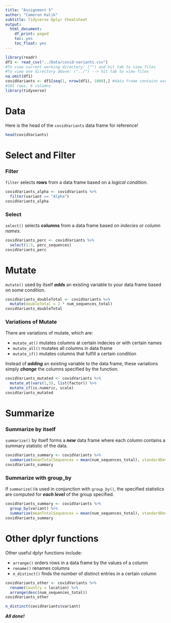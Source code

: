 ```yaml
---
title: "Assignment 5"
author: "Cameron Kalik"
subtitle: Tidyverse Dplyr Cheatsheet
output:
  html_document:
    df_print: paged
    toc: yes
    toc_float: yes
---
```



```r
library(readr)
df1 <- read_csv("../Data/covid-variants.csv")
#To view current working directory: ("") and hit tab to view files
#To view one directory above: ("../") --> hit tab to view files
na.omit(df1)
covidVariants <- df1[seq(1, nrow(df1), 1000),] #data frame contains every 100th row of original dataset
#101 rows, 6 columns
library(tidyverse)

```

# Data
Here is the head of the `covidVariants` data frame for reference!
```r
head(covidVariants)
```



# Select and Filter

### Filter
`filter` selects **rows** from a data frame based on a _logical condition_.
```r
covidVariants_alpha <- covidVariants %>%
  filter(variant == "Alpha") 
covidVariants_alpha
```

### Select
`select()` selects **columns** from a data frame based on _indecies or column names_.

```r
covidVariants_perc <- covidVariants %>%
  select(1:3, perc_sequences)
covidVariants_perc
```

# Mutate

`mutate()` used by itself **_adds_** an existing variable to your data frame based on some condition.

```r
covidVariants_doubleTotal <- covidVariants %>%
  mutate(doubleTotal = 2 * num_sequences_total)
covidVariants_doubleTotal
```


### Variations of Mutate
There are variations of mutate, which are:

* `mutate_at()` mutates columns at certain indecies or with certain names
* `mutate_all()` mutates all columns in data frame
* `mutate_if()` mutates columns that fulfill a certain condition

Instead of **_adding_** an existing variable to the data frame, these variations simply *__change__* the columns specified by the function.

```r
covidVariants_mutated <- covidVariants %>%
  mutate_at(vars(1,3), list(factor)) %>%
  mutate_if(is.numeric, scale) 
covidVariants_mutated
```

# Summarize

### Summarize by itself

`summarize()` by itself forms a **_new_** data frame where each column contains a summary statistic of the data.

```r
covidVariants_summary <- covidVariants %>%
  summarize(meanTotalSequences = mean(num_sequences_total), standardDeviationTotalSequences = sd(num_sequences_total))
covidVariants_summary
```

### Summarize with group_by
If `summarize()`is used in conjunction with `group_by()`, the specified statistics are computed for **_each level_** of the group specified.

```r
covidVariants_summary <- covidVariants %>%
  group_by(variant) %>%
  summarize(meanTotalSequences = mean(num_sequences_total), standardDeviationTotalSequences = sd(num_sequences_total))
covidVariants_summary
```

# Other dplyr functions

Other useful dplyr functions include:

* `arrange()` orders rows in a data frame by the values of a column
* `rename()`  renames columns
* `n_distinct()` finds the number of distinct entries in a certain column

```r
covidVariants_other <- covidVariants %>%
  rename(Country = location) %>%
  arrange(desc(num_sequences_total)) 
covidVariants_other

n_distinct(covidVariants$variant)

```

**_All done!_**


